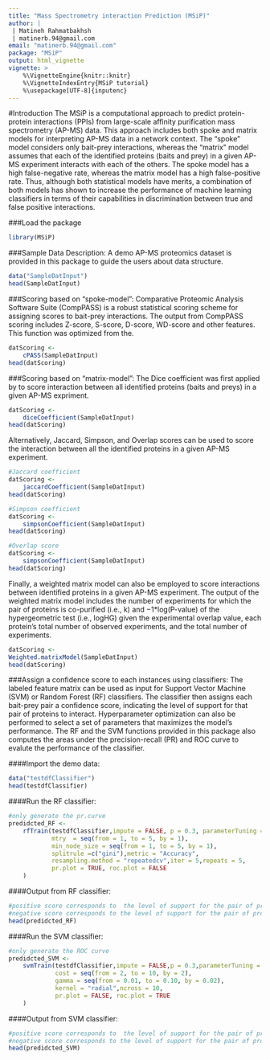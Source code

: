---
title: "Mass Spectrometry interaction Prediction (MSiP)"
author: | 
 | Matineh Rahmatbakhsh
 | matinerb.94@gmail.com
email: "matinerb.94@gmail.com"
package: "MSiP"
output: html_vignette
vignette: >
    %\VignetteEngine{knitr::knitr}
    %\VignetteIndexEntry{MSiP tutorial}
    %\usepackage[UTF-8]{inputenc}
---




#Introduction
The MSiP is a computational approach to predict protein-protein
interactions (PPIs) from large-scale affinity purification mass spectrometry (AP-MS) data. This approach includes both spoke and matrix models for interpreting AP-MS data in a network context. The "spoke" model considers only bait-prey interactions, whereas the "matrix" model assumes that each of the identified proteins (baits and prey) in a given AP-MS experiment interacts with each of the others. The spoke model has a high false-negative rate, whereas the matrix model has a high false-positive rate. Thus, although both statistical models have merits, a combination of both models has shown to increase the performance of machine learning classifiers in terms of their capabilities in discrimination between true and false positive interactions. 

###Load the package
```{r}
library(MSiP)
```

###Sample Data Description:
A demo AP-MS proteomics dataset is provided in this package to guide the users about data structure.
```{r}
data("SampleDatInput")
head(SampleDatInput)
```

###Scoring based on "spoke-model":
Comparative Proteomic Analysis Software Suite (CompPASS) is a robust statistical scoring scheme for assigning scores to bait-prey interactions. The output from CompPASS scoring includes Z-score, S-score, D-score, WD-score and other features. This function was optimized from the.  

```{r}
datScoring <- 
    cPASS(SampleDatInput)
head(datScoring)
```

###Scoring based on "matrix-model":
The Dice coefficient was first applied by to score interaction between all identified proteins (baits and preys) in a given AP-MS expriment.
```{r}
datScoring <- 
    diceCoefficient(SampleDatInput)
head(datScoring)
```

Alternatively, Jaccard, Simpson, and Overlap scores can be used to score the interaction between all the identified proteins in a given AP-MS experiment. 
```{r}
#Jaccard coefficient
datScoring <- 
    jaccardCoefficient(SampleDatInput)
head(datScoring)

#Simpson coefficient
datScoring <- 
    simpsonCoefficient(SampleDatInput)
head(datScoring)

#Overlap score
datScoring <- 
    simpsonCoefficient(SampleDatInput)
head(datScoring)
```

Finally, a weighted matrix model can also be employed to score interactions between identified proteins in a given AP-MS experiment. The output of the weighted matrix model includes the number of experiments for which the pair of proteins is co-purified (i.e., k) and $-1$*log(P-value) of the hypergeometric test (i.e., logHG) given the experimental overlap value, each protein's total number of observed experiments, and the total number of experiments.

```{r}
datScoring <- 
Weighted.matrixModel(SampleDatInput)
head(datScoring)
```

###Assign a confidence score to each instances using classifiers:
The labeled feature matrix can be used as input for Support Vector Machine (SVM) or Random Forest (RF) classifiers. The classifier then assigns each bait-prey pair a confidence score, indicating the level of support for that pair of proteins to interact. Hyperparameter optimization can also be performed to select a set of parameters that maximizes the model's performance. The RF and the SVM functions provided in this package also computes the areas under the precision-recall (PR) and ROC curve to evalute the performance of the classifier. 

####Import the demo data:
```{r}
data("testdfClassifier")
head(testdfClassifier)

```

####Run the RF classifier:
```{r rfTrain output figure, echo=FALSE, fig.height=4, fig.width=5, message=FALSE, warning=FALSE, paged.print=FALSE}
#only generate the pr.curve
predidcted_RF <- 
    rfTrain(testdfClassifier,impute = FALSE, p = 0.3, parameterTuning = FALSE,
            mtry  = seq(from = 1, to = 5, by = 1),
            min_node_size = seq(from = 1, to = 5, by = 1),
            splitrule =c("gini"),metric = "Accuracy",
            resampling.method = "repeatedcv",iter = 5,repeats = 5,
            pr.plot = TRUE, roc.plot = FALSE
    )
```

####Output from RF classifier:
```{r}
#positive score corresponds to  the level of support for the pair of proteins to be true positive
#negative score corresponds to the level of support for the pair of proteins to be true negative
head(predidcted_RF)
```


####Run the SVM classifier:
```{r}
#only generate the ROC curve
predidcted_SVM <- 
    svmTrain(testdfClassifier,impute = FALSE,p = 0.3,parameterTuning = FALSE,
             cost = seq(from = 2, to = 10, by = 2),
             gamma = seq(from = 0.01, to = 0.10, by = 0.02),
             kernel = "radial",ncross = 10,
             pr.plot = FALSE, roc.plot = TRUE
    ) 
```

####Output from SVM classifier:
```{r}
#positive score corresponds to  the level of support for the pair of proteins to be true positive
#negative score corresponds to the level of support for the pair of proteins to be true negative
head(predidcted_SVM)
```
